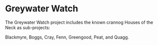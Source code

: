 
# Greywater Watch

<ProjectDetails
  floatRight
  region="North"
  house="House Reed"
  type="Castle"
  status="Not Started"
  warp="/warp greywaterwatch"
  projectLead="undefined"
  dateStarted="Invalid Date"
  dateCompleted="Invalid Date"
/>

The Greywater Watch project includes the known crannog Houses of the Neck as sub-projects:

Blackmyre, Boggs, Cray, Fenn, Greengood, Peat, and Quagg.